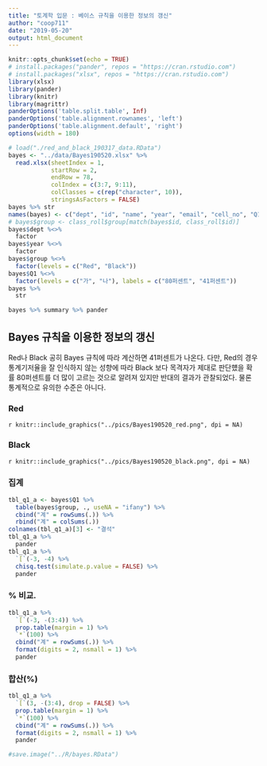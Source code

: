 ```yaml
---
title: "토계학 입문 : 베이스 규칙을 이용한 정보의 갱신"
author: "coop711"
date: "2019-05-20"
output: html_document
---
```


```r
knitr::opts_chunk$set(echo = TRUE)
# install.packages("pander", repos = "https://cran.rstudio.com")
# install.packages("xlsx", repos = "https://cran.rstudio.com")
library(xlsx)
library(pander)
library(knitr)
library(magrittr)
panderOptions('table.split.table', Inf)
panderOptions('table.alignment.rownames', 'left')
panderOptions('table.alignment.default', 'right')
options(width = 180)
```

```r
# load("./red_and_black_190317_data.RData")
bayes <- "../data/Bayes190520.xlsx" %>%
  read.xlsx(sheetIndex = 1, 
            startRow = 2, 
            endRow = 78, 
            colIndex = c(3:7, 9:11), 
            colClasses = c(rep("character", 10)), 
            stringsAsFactors = FALSE)
bayes %>% str
names(bayes) <- c("dept", "id", "name", "year", "email", "cell_no", "Q1", "group")
# bayes$group <- class_roll$group[match(bayes$id, class_roll$id)]
bayes$dept %<>% 
  factor
bayes$year %<>% 
  factor
bayes$group %<>% 
  factor(levels = c("Red", "Black"))
bayes$Q1 %<>% 
  factor(levels = c("가", "나"), labels = c("80퍼센트", "41퍼센트"))
bayes %>% 
  str
```

```r
bayes %>% summary %>% pander
```

## Bayes 규칙을 이용한 정보의 갱신

Red나 Black 공히 Bayes 규칙에 따라 계산하면 41퍼센트가 나온다. 
다만, Red의 경우 통계기저율을 잘 인식하지 않는 성향에 따라 Black 보다 목격자가 제대로 판단헀을 확률 80퍼센트를 더 많이 고르는 것으로 알려져 있지만 반대의 결과가 관찰되었다. 물론 통계적으로 유의한 수준은 아니다.

### Red

`r knitr::include_graphics("../pics/Bayes190520_red.png", dpi = NA)`


\begin{aligned} 
Pr("블루 목격") &= Pr("그린")\times Pr("블루 목격"\mid "그린") + Pr("블루")\times Pr("블루 목격"\mid "블루") \\ 
&= 0.85\times0.2 + 0.15\times0.8 \\
&= 0.17 + 0.12\\
\\
Pr("블루"|"블루 목격") &= \frac{Pr("블루")\times Pr("블루 목격"\mid "블루")}{Pr("블루 목격")}\\
&= \frac{0.12}{0.17 + 0.12} \\
&= 0.41
\end{aligned}


### Black

`r knitr::include_graphics("../pics/Bayes190520_black.png", dpi = NA)`

\begin{aligned}
Pr("블루 목격") &= Pr("그린 사고")\times Pr("블루 목격"\mid "그린 사고") + Pr("블루 사고")\times Pr("블루 목격"\mid "블루 사고") \\
&= 0.85\times0.2 + 0.15\times0.8 \\
&= 0.17 + 0.12\\
\\
Pr("블루 사고"\mid"블루 목격") &= \frac{Pr("블루 사고")\times Pr("블루 목격"\mid "블루 사고")}{Pr("블루 목격")}\\
&= \frac{0.12}{0.17 + 0.12}\\
&= 0.41
\end{aligned}

### 집계

```r
tbl_q1_a <- bayes$Q1 %>%
  table(bayes$group, ., useNA = "ifany") %>%
  cbind("계" = rowSums(.)) %>%
  rbind("계" = colSums(.))
colnames(tbl_q1_a)[3] <- "결석"
tbl_q1_a %>% 
  pander
tbl_q1_a %>%
  `[`(-3, -4) %>%
  chisq.test(simulate.p.value = FALSE) %>%
  pander
```

### % 비교.  

```r
tbl_q1_a %>% 
  `[`(-3, -(3:4)) %>%
  prop.table(margin = 1) %>%
  `*`(100) %>%
  cbind("계" = rowSums(.)) %>%
  format(digits = 2, nsmall = 1) %>%
  pander
```

### 합산(%)

```r
tbl_q1_a %>% 
  `[`(3, -(3:4), drop = FALSE) %>%
  prop.table(margin = 1) %>%
  `*`(100) %>%
  cbind("계" = rowSums(.)) %>%
  format(digits = 2, nsmall = 1) %>%
  pander
```

```r
#save.image("../R/bayes.RData")
```